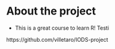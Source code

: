 
# About the project

- This is a great course to learn R! Testi

https://github.com/villetaro/IODS-project






